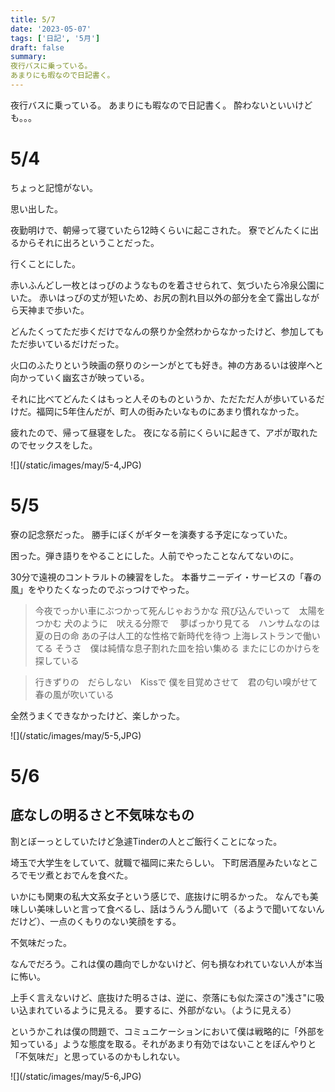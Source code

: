 ```yaml
---
title: 5/7
date: '2023-05-07'
tags: ['日記', '5月']
draft: false
summary: 
夜行バスに乗っている。
あまりにも暇なので日記書く。
---
```




夜行バスに乗っている。
あまりにも暇なので日記書く。
酔わないといいけども。。。

# 5/4
ちょっと記憶がない。


思い出した。

夜勤明けで、朝帰って寝ていたら12時くらいに起こされた。
寮でどんたくに出るからそれに出ろということだった。

行くことにした。

赤いふんどし一枚とはっぴのようなものを着させられて、気づいたら冷泉公園にいた。
赤いはっぴの丈が短いため、お尻の割れ目以外の部分を全て露出しながら天神まで歩いた。

どんたくってただ歩くだけでなんの祭りか全然わからなかったけど、参加してもただ歩いているだけだった。

火口のふたりという映画の祭りのシーンがとても好き。神の方あるいは彼岸へと向かっていく幽玄さが映っている。

それに比べてどんたくはもっと人そのものというか、ただただ人が歩いているだけだ。福岡に5年住んだが、町人の街みたいなものにあまり慣れなかった。

疲れたので、帰って昼寝をした。
夜になる前にくらいに起きて、アポが取れたのでセックスをした。

<div>
![](/static/images/may/5-4,JPG)
</div>

# 5/5
寮の記念祭だった。
勝手にぼくがギターを演奏する予定になっていた。

困った。弾き語りをやることにした。人前でやったことなんてないのに。

30分で遠視のコントラルトの練習をした。
本番サニーデイ・サービスの「春の風」をやりたくなったのでぶっつけでやった。

>今夜でっかい車にぶつかって死んじゃおうかな
>飛び込んでいって　太陽をつかむ
>犬のように　吠える分際で　
>夢ばっかり見てる　ハンサムなのは夏の日の命
>あの子は人工的な性格で新時代を待つ
>上海レストランで働いてる
>そうさ　僕は純情な息子割れた皿を拾い集める
>またにじのかけらを　探している

>行きずりの　だらしない　Kissで
>僕を目覚めさせて　君の匂い嗅がせて　春の風が吹いている

全然うまくできなかったけど、楽しかった。
<div>
![](/static/images/may/5-5,JPG)
</div>

# 5/6
## 底なしの明るさと不気味なもの
割とぼーっとしていたけど急遽Tinderの人とご飯行くことになった。

埼玉で大学生をしていて、就職で福岡に来たらしい。
下町居酒屋みたいなところでモツ煮とおでんを食べた。

いかにも関東の私大文系女子という感じで、底抜けに明るかった。
なんでも美味しい美味しいと言って食べるし、話はうんうん聞いて（るようで聞いてないんだけど）、一点のくもりのない笑顔をする。

不気味だった。

なんでだろう。これは僕の趣向でしかないけど、何も損なわれていない人が本当に怖い。

上手く言えないけど、底抜けた明るさは、逆に、奈落にも似た深さの"浅さ"に吸い込まれているように見える。
要するに、外部がない。（ように見える）

というかこれは僕の問題で、コミュニケーションにおいて僕は戦略的に「外部を知っている」ような態度を取る。それがあまり有効ではないことをぼんやりと「不気味だ」と思っているのかもしれない。

<div>
![](/static/images/may/5-6,JPG)
</div>